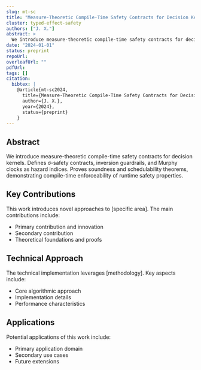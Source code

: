 ```yaml
---
slug: mt-sc
title: "Measure-Theoretic Compile-Time Safety Contracts for Decision Kernels and an Ergodic 'Murphy Clock'"
cluster: typed-effect-safety
authors: ["J. X."]
abstract: >
  We introduce measure-theoretic compile-time safety contracts for decision kernels. Defines σ-safety contracts, inversion guardrails, and Murphy clocks as hazard indices. Proves soundness and schedulability theorems, demonstrating compile-time enforceability of runtime safety properties.
date: "2024-01-01"
status: preprint
repoUrl: 
overleafUrl: ""
pdfUrl: 
tags: []
citation:
  bibtex: |
    @article{mt-sc2024,
      title={Measure-Theoretic Compile-Time Safety Contracts for Decision Kernels and an Ergodic 'Murphy Clock'},
      author={J. X.},
      year={2024},
      status={preprint}
    }
---
```


## Abstract

We introduce measure-theoretic compile-time safety contracts for decision kernels. Defines σ-safety contracts, inversion guardrails, and Murphy clocks as hazard indices. Proves soundness and schedulability theorems, demonstrating compile-time enforceability of runtime safety properties.

## Key Contributions

This work introduces novel approaches to [specific area]. The main contributions include:

- Primary contribution and innovation
- Secondary contribution  
- Theoretical foundations and proofs

## Technical Approach

The technical implementation leverages [methodology]. Key aspects include:

- Core algorithmic approach
- Implementation details
- Performance characteristics

## Applications

Potential applications of this work include:

- Primary application domain
- Secondary use cases
- Future extensions
